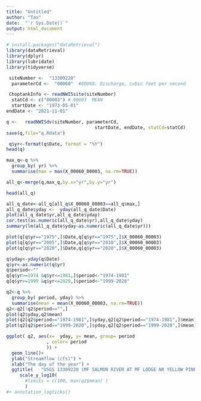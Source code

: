 ```yaml
---
title: "Untitled"
author: "Tao"
date:  "`r Sys.Date()`"
output: html_document
---
```


```r
# install.packages("dataRetrieval")
library(dataRetrieval)
library(dplyr)
library(lubridate)
library(tidyverse)
```

```r
 siteNumber <-  "13309220" 
  parameterCd <-  "00060"  #00060: Discharge, cubic feet per second
```

```r
 ChoptankInfo <- readNWISsite(siteNumber)
  statCd <- c("00003") # 00003	MEAN
  startDate <- "1973-05-01"
endDate <- "2021-11-01"
```

```r
q <-   readNWISdv(siteNumber, parameterCd, 
                                 startDate, endDate, statCd=statCd)
save(q,file="q.Rdata")
```

```r
 q$yr<-format(q$Date, format = "%Y") 
head(q)
```

```r
max_q<-q %>%
  group_by( yr) %>%
  summarise(max = max(X_00060_00003, na.rm=TRUE))
```

```r
all_q<-merge(q,max_q,by.x="yr",by.y="yr")

head(all_q)
```

```r
all_q_date<-all_q[all_q$X_00060_00003==all_q$max,]
all_q_date$yday <-  yday(all_q_date$Date)
plot(all_q_date$yr,all_q_date$yday)
cor.test(as.numeric(all_q_date$yr),all_q_date$yday)
summary(lm(all_q_date$yday~as.numeric(all_q_date$yr)))
```

```r
plot(q[q$yr=="1975",]$Date,q[q$yr=="1975",]$X_00060_00003)
plot(q[q$yr=="2005",]$Date,q[q$yr=="2010",]$X_00060_00003)
plot(q[q$yr=="2020",]$Date,q[q$yr=="2020",]$X_00060_00003)
```

```r
q$yday<-yday(q$Date)
q$yr<-as.numeric(q$yr)
q$period<-""
q[q$yr>=1974 &q$yr<=1981,]$period<-"1974-1981"
q[q$yr>=1999 &q$yr<=2020,]$period<-"1999-2020"

q2<-q %>%
  group_by( period, yday) %>%
  summarise(mean = mean(X_00060_00003, na.rm=TRUE))
q2<-q2[!q2$period=="",]
plot(q2$yday,q2$mean)
plot(q2[q2$period=="1974-1981",]$yday,q2[q2$period=="1974-1981",]$mean)
plot(q2[q2$period=="1999-2020",]$yday,q2[q2$period=="1999-2020",]$mean)
```

```r
ggplot( q2, aes(x=  yday, y= mean, group= period
               , color= period 
               )) + 
  geom_line()+
  ylab("Streamflow (cfs)") + 
  xlab("The day of the year") +
  ggtitle(   "USGS 13309220 (MF SALMON RIVER AT MF LODGE NR YELLOW PINE ID)" ) +
     scale_y_log10(
       #limits = c(100, max(q2$mean) )
       )
#+ annotation_logticks()  

```

